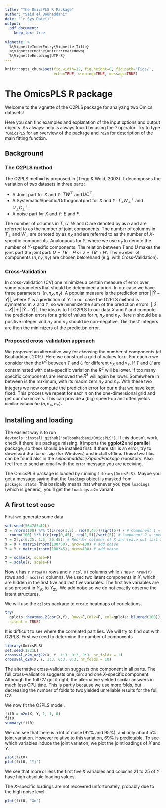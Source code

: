 ```yaml
---
title: "The OmicsPLS R Package"
author: "Said el Bouhaddani"
date: "`r Sys.Date()`"
output: 
  pdf_document:
    keep_tex: true
  
vignette: >
  %\VignetteIndexEntry{Vignette Title}
  %\VignetteEngine{knitr::rmarkdown}
  %\VignetteEncoding{UTF-8}
---
```

```r
knitr::opts_chunk$set(fig.width=12, fig.height=8, fig.path='Figs/',
                      echo=TRUE, warning=TRUE, message=TRUE)
```

# The OmicsPLS R package
Welcome to the vignette of the O2PLS package for analyzing two Omics datasets!

Here you can find examples and explanation of the input options and output objects. As always: help is always found by using the `?` operator. Try to type `?OmicsPLS` for an overview of the package and `?o2m` for description of the main fitting function.

## Background
### The O2PLS method
The O2PLS method is proposed in (Trygg & Wold, 2003). It decomposes the variation of two datasets in three parts:

- A Joint part for $X$ and $Y$: $TW^\top$ and $UC^\top$,
- A Systematic/Specific/Orthogonal part for $X$ and $Y$: $T_\perp W_\perp^\top$ and $U_\perp C_\perp^\top$,
- A noise part for $X$ and $Y$: $E$ and $F$.

The number of columns in $T$, $U$, $W$ and $C$ are denoted by as $n$ and are referred to as the number of joint components. The number of columns in $T_\perp$ and $W_\perp$ are denoted by as $n_X$ and are referred to as the number of $X$-specific components. Analoguous for $Y$, where we use $n_Y$ to denote the number of $Y$-specific components.
The relation between $T$ and $U$ makes the joint part the joint part: $U = TB + H$ or $U = TB'+ H'$. The number of components $(n, n_X, n_Y)$ are chosen beforehand (e.g. with Cross-Validation). 

### Cross-Validation

In cross-validation (CV) one minimizes a certain measure of error over some parameters that should be determined a priori. In our case we have three parameters: $(n, n_X, n_Y)$. A popular measure is the prediction error $||\hat{Y} - Y||$, where $\hat{Y}$ is a prediction of $Y$. In our case the O2PLS method is symmetric in $X$ and $Y$, so we minimize the sum of the prediction errors: $||\hat{X} - X||+||\hat{Y} - Y||$. The idea is to fit O2PLS to our data $X$ and $Y$ and compute the prediction errors for a grid of values for $n$, $n_X$ and $n_Y$. Here $n$ should be a positive integer, and $n_X$ and $n_Y$ should be non-negative. The `best' integers are then the minimizers of the prediction error.

### Proposed cross-validation approach

We proposed an alternative way for choosing the number of components (el Bouhaddani, 2016). Here we construct a grid of values for $n$. For each $n$ we consider then the $R^2$ between $T$ and $U$ for different $n_X$ and $n_Y$. If $T$ and $U$ are contaminated with data-specific variation the $R^2$ will be lower. If too many specific components are removed the $R^2$ will again be lower. Somewhere in between is the maximum, with its maximizers $n_X$ and $n_Y$. With these two integers we now compute the prediction error for our $n$ that we have kept fixed. This process we repeat for each $n$ on the one-dimensional grid and get our maximizers. This can provide a (big) speed-up and often yields similar values for $(n, n_X, n_Y)$. 

## Installing and loading
The easiest way is to run `devtools::install_github("selbouhaddani/OmicsPLS")`. If this doesn't work, check if there is a package missing. It imports the **ggplot2** and **parallel** package, so these should be installed first. If there still is an error, try to download the .tar or .zip (for Windows) and install offline. These two files can be found also in the *selbouhaddani/ZippedPackage* repository. Also feel free to send an email with the error message you are receiving. 

The OmicsPLS package is loaded by running `library(OmicsPLS)`. Maybe you get a message saying that the `loadings` object is masked from `package::stats`. This basically means that whenever you type `loadings` (which is generic), you'll get the `loadings.o2m` variant.

## A first test case
First we generate some data
```r
set.seed(564785412L)
X = rnorm(100) %*% t(c(rep(1,5), rep(0,45))/sqrt(5)) + # Component 1 = joint
  rnorm(100) %*% t(c(rep(0,45), rep(1,5))/sqrt(5)) # Component 2 = specific
Y = X[,c(6:25, 1:5, 26:45)] # Reorder columns of X and leave out last 5
X = X + matrix(rnorm(100*50), nrow=100) # add noise
Y = Y + matrix(rnorm(100*45), nrow=100) # add noise

X = scale(X, scale=F)
Y = scale(Y, scale=F)
```
Now `X` has `r nrow(X)` rows and `r ncol(X)` columns while `Y` has `r nrow(Y)` rows and `r ncol(Y)` columns. We used two latent components in $X$, which are hidden in the first five and last five variables. The first five variables are also present in $Y_{20}$ to $Y_{25}$. We add noise so we do not exactly observe the latent structures.

We will use the `gplots` package to create heatmaps of correlations.
```r
try(
  gplots::heatmap.2(cor(X,Y), Rowv=F,Colv=F, col=gplots::bluered(100)),
  silent = TRUE)
```
It is difficult to see where the correlated part lies. 
We will try to find out with O2PLS. First we need to determine the number of components.
```r
library(OmicsPLS)
set.seed(1221L)
crossval_o2m_adjR2(X, Y, 1:3, 0:3, 0:3, nr_folds = 2)
crossval_o2m(X, Y, 1:3, 0:3, 0:3, nr_folds = 10)
```
The alternative cross-validation suggests one component in all parts. The full cross-validation suggests one joint and one $X$-specific component. Although the full CV got it right, the alternative yielded similar answers in much less CPU time. This is partly because we use more folds, but decreasing the number of folds to two yielded unreliable results for the full CV.

We now fit the O2PLS model.
```r
fit0 = o2m(X, Y, 1, 1, 0)
fit0
summary(fit0)
```
We can see that there is a lot of noise (92\% and 95\%), and only about 5\% joint variation. However relative to this variation, 69\% is predictable. To see which variables induce the joint variation, we plot the joint loadings of $X$ and $Y$.
```r
plot(fit0)
plot(fit0, "Yj")
```
We see that more or less the first five $X$ variables and columns 21 to 25 of $Y$ have high absolute loading values. 

The $X$-specific loadings are not recovered unfortunately, probably due to the high noise level.
```r
plot(fit0, "Xo")
```


<!-- ## Real data example -->

<!-- First we define a function to pick only the top `100*prop` percent of the genes that have highest expression level, intersected with the top `100*prop` percent with highest Inter Quantile Range. -->
<!-- ```{r Function: filter genes} -->
<!-- filter_rna <- function(rna=rna, prop = 0.75){ -->
<!--   #first, calculate the maximum of gene expression per each gene and take the quantiles, we are interested in top 25% of the gene expressions -->
<!--   maxGE <- apply(rna, 2, max) -->
<!--   propGEmax <- quantile(maxGE, prop) -->
<!--   #next, take the IQR of each gene, to capture the variability and check the top 25% genes according to the size of IQR -->
<!--   IQRGE <- apply(rna, 2, IQR, na.rm=TRUE) -->
<!--   propGEIQR <- quantile(IQRGE, prop) -->
<!--   #selected genes/probes is the intersection of the two previous sets -->
<!--   filter2 <- (intersect(which(maxGE> propGEmax), which(IQRGE> propGEIQR))) -->
<!--   return(filter2) -->
<!-- } -->
<!-- ``` -->

<!-- ### Load in the data -->
<!-- **Packages needed** -->

<!-- * `install.packages("data.table")` -->

<!-- Now we load in the data, assumed it is downloaded and stored on disk, and prepare it in the right format (samples as rows and genes as columns) and give the rows and columns the right names. We use the package `data.table` as this reads in large data sets much faster. -->
<!-- ```{r Load RNA data} -->
<!-- set.seed(31*12*2016) -->
<!-- rna0 <- data.table::fread("C:/Users/selbouhaddani/MEGANZ/Downloads/O2PLS_BiB/test.tab",header=T, sep='\t') -->
<!-- rna1 <- t(as.data.frame.matrix(rna0[-1,-1,with=F])) -->
<!-- rna2 <- matrix(as.numeric(rna1), nrow = nrow(rna1)) -->
<!-- dimnames(rna2) <- list(colnames(rna0)[-1],unlist(rna0[-1,1,with=F])) -->
<!-- rna2 <- rna2[order(row.names(rna2)), ] # Order rows according to the participant ID -->
<!-- rna3 <- rna2[,filter_rna(rna2)] -->
<!-- rm(rna0) -->
<!-- rm(rna1) -->
<!-- ``` -->
<!-- We removed unneeded copies of the expression data set. -->

<!-- We also load in the metabolite data and prepare it to have samples as rows and set the columns names. -->
<!-- ```{r Load metabolite data} -->
<!-- metab0 <- read.table("C:/Users/selbouhaddani/MEGANZ/Downloads/O2PLS_BiB/metabonomic_data.txt",header=T, sep='\t') -->
<!-- metab1 <- t(metab0[,-1]) -->
<!-- colnames(metab1) <- metab0$Metabolite -->
<!-- ``` -->

<!-- ### Missing data imputation -->
<!-- **Packages needed** -->

<!-- * `install.packages("VIM")` -->
<!-- * `install.packages("missForest")` -->

<!-- Note that we have missingness in the metabolite data. The functions in OmicsPLS currently cannot impute this, so we need to do some imputation ourselves. -->
<!-- Some diagostics on the missingness in the metabolite data can be obtained. Firstly we plot a histogram of the missing data. We need the `VIM` package for this. -->
<!-- ```{r Visualize missingness} -->
<!-- VIM::aggr(metab1, col=c('navyblue','red'), numbers=TRUE, sortVars=TRUE, -->
<!--      labels=names(data), cex.axis=.7, gap=3, ylab=c("Histogram of missing data","Pattern")) -->
<!-- ``` -->

<!-- We remove participants with 100\% missing metabolite measurements, i.e. missing rows. -->
<!-- ```{r Remove complete missings} -->
<!-- NAs_in_metab1 <- which(apply(metab1, 1, function(e) sum(is.na(e))/length(e))==1) -->
<!-- metab2 <- metab1[-NAs_in_metab1,] -->
<!-- rna4 <- rna3[-NAs_in_metab1,] -->
<!-- ``` -->


<!-- Random Forests can be used to impute missing metabolites. We use the `missForest` package to do this. It takes some time, a couple of minutes on a modest second generation i5 laptop. -->
<!-- ```{r Impute metabolites, cache=TRUE} -->
<!-- metab2.imp <- missForest::missForest(metab2, verbose = T) -->
<!-- X2 <- scale(metab2.imp$ximp, scale=F) -->
<!-- X1 <- scale(rna4, scale = F) -->
<!-- ``` -->
<!-- In the last two lines, we took one imputed instance of the metabolite data and centered the columns of the RNA and metabolite data to have zero mean. -->
<!-- We denote them by `X1` (transcripts) and `X2` (metabolites). -->

<!-- ### Inspect the data: descriptives -->
<!-- **Packages needed** -->

<!-- * `install.packages("gplots")` -->

<!-- A heatmap of metabolites, before and after imputation -->
<!-- ```{r Heatmap of correlations} -->
<!-- try( -->
<!--   gplots::heatmap.2(cor(metab1,use = 'pair'), Rowv=F, Colv=F, -->
<!--                     breaks=seq(-1,1,length.out = 25), col=gplots::bluered), -->
<!--   silent = TRUE) -->
<!-- try( -->
<!--   gplots::heatmap.2(cor(X2,use = 'pair'), Rowv=F, Colv=F, -->
<!--                     breaks=seq(-1,1,length.out = 25), col=gplots::bluered), -->
<!--   silent = TRUE) -->
<!-- ``` -->
<!-- They are almost the same, indicating that the correlation structure within metabolites hasn't changed much. -->

<!-- To get an idea on the latent structure of the data one may look at eigenvalues of covariance matrix of `X1` and `X2`. -->
<!-- ```{r Eigenvalues plot} -->
<!-- svd(X1, 0, 0)$d[1:10]^2 / sum(X1^2) -->
<!-- svd(X2, 0, 0)$d[1:10]^2 / sum(X2^2) -->
<!-- svd(crossprod(X1,X2),0,0)$d[1:20] -->
<!-- ``` -->
<!-- The first two lines contain relative variances explained by each principal component. Strong latent structure is indicated by a sharp decline of the relative variances at the first few components. -->

<!-- Boxplots are a good summary to check the distribution of the variables relative to each other. Properties such as comparable means, variances and symmetry are often good to have. To reduce the number of boxplots we filter the transcriptomic data to include genes with 95\% highest expression and IQR. -->
<!-- ```{r Boxplots} -->
<!-- boxplot(X1[,filter_rna(X1, .95)]) -->
<!-- boxplot(X2) -->
<!-- ``` -->

<!-- ## The OmicsPLS package -->
<!-- ### Cross-validation -->

<!-- We load the OmicsPLS package and set a seed for the cross-validation. The strategy is to have a relatively large grid to search on and apply the faster alternative Cross-Validation (Cv) approach to find a solution. Then on a smaller grid containing these integers we do a full CV to determine the best choice for the number of components. The objective function to minimize is the sum of the two prediction errors $||X-\hat{X}||$ and $||Y-\hat{Y}||$. -->
<!-- ```{r Cross-Validation} -->
<!-- library(OmicsPLS) -->
<!-- set.seed(1+1+2016) -->
<!-- #CV1 <- crossval_o2m_adjR2(X1, X2, 1:3, c(0,1,5,10), c(0,1,5,10), nr_folds = 2, nr_cores = 4) -->
<!-- #CV2 <- crossval_o2m(X1, X2, 1:2, 0:2, 9:11, nr_folds = 10, nr_cores = 4) -->
<!-- #CV1 -->
<!-- #CV2 -->
<!-- ``` -->
<!-- Following the advice of the last CV output, we select two joint, one transcript-specific and ten metabolite-specific components. We fit the O2PLS model with default values as follows. -->
<!-- ```{r Fit O2PLS} -->
<!-- fit = o2m(X1, X2, 2, 1, 10) -->
<!-- fit -->
<!-- ``` -->

<!-- A summary of the variation modeled is obtained via -->
<!-- ```{r Summary of the fit} -->
<!-- summary(fit) -->
<!-- ``` -->


<!-- ### Plotting -->
<!-- **Packages needed** -->

<!-- * `install.packages("magrittr")` -->
<!-- * `install.packages("ggplot2")` -->
<!-- * `install.packages("gridExtra")` -->
<!-- * `install.packages("stringr")` -->
<!-- * `install.packages("gplots")` -->

<!-- We want to see which (groups of) metabolites and transcripts tend to correlate with each other. To do this we plot the loadings. The individual loading values per component indicate the relative importance of each variable to the corresponding component. We plot the two joint loadings against each other to see which metabolites are more important for each component. -->
<!-- To do this we need three packages for convenience: `magrittr` for the piping operator, `ggplot2` for plotting and `gridExtra` to put multiple ggplots in one figure. Also `stringr` will be needed to extract substrings of column names. -->
<!-- ```{r Loadings plot} -->
<!-- require(magrittr) -->
<!-- require(ggplot2) -->
<!-- require(gridExtra) -->
<!-- # Color names -->
<!-- name_col = 1 + sapply( #First sapply loops over column names -->
<!--   X = colnames(X2), -->
<!--   FUN = function(arg){ -->
<!--     crossprod( -->
<!--       c(1, 1, 3), # Weights to be used as categories -->
<!--       sapply(c("VLDL", "LDL", "HDL"), # metabolite classes -->
<!--              function(arg2){grepl(arg2, arg)} # compare class of metabolites -->
<!--       ) -->
<!--     ) -->
<!--     } -->
<!--   ) -->

<!-- alpX2 <- loadings(fit, "Yjoint", 1:2) %>%  # Retreive loadings -->
<!--   abs %>% # Absolute loading values for positive weights -->
<!--   rowSums %>% # Sum over the components -->
<!--   sqrt + (name_col>1) # Take square root -->

<!-- ######### Plot loadings with OmicsPLS plot method ### -->
<!-- p_X2 <- plot(fit, loading_name="Yj", i=1, j=2, label="c", # Plot the loadings -->
<!--              alpha=0) + # set points to be 100% transparant -->
<!-- ##################### Add all layers ### -->
<!--   theme_bw() + -->
<!--   coord_fixed(ratio = 1, xlim=c(-.2,.2),ylim=c(-.2,.2)) + -->
<!--   geom_point( # Set color and size -->
<!--     aes(col=factor(name_col, levels = 4:1), size = I(1+(name_col>1)), shape = -->
<!--           factor(name_col, levels = 4:1)),show.legend = T) + -->
<!--   theme(legend.position="right") + -->
<!--   scale_color_discrete(name="Metabolite\nGroup", -->
<!--                        labels=c("LDL","VLDL","HDL","Other")) + -->
<!--   guides(size=F) + scale_shape_discrete(name="Metabolite\nGroup", -->
<!--                                         labels=c("LDL","VLDL","HDL","Other")) + -->
<!-- labs(title = "Metabolite joint loadings", -->
<!--      x = "First Joint Loadings", y = "Second Joint Loadings") + -->
<!--   theme(plot.title = element_text(face='bold'), -->
<!--         legend.title=element_text(face='bold')) -->

<!-- alpX1 <- loadings(fit, "Xjoint", 1:2) %>% raise_to_power(2) %>% rowSums -->
<!-- alpX1[-(order(alpX1,decreasing=T)[1:10])] = 0 -->
<!-- alpX1 <- sign(alpX1) -->
<!-- ######### Plot loadings with OmicsPLS plot method ### -->
<!-- p_X1 <- plot(fit, loading_name="Xj", i=1, j=2, label = "c", use_ggplot2 = TRUE, -->
<!--              alpha = alpX1, -->
<!--              aes(label = stringr::str_sub(colnames(X1), start = 6)), -->
<!--              hjust = rep(c(0, 1), length.out = ncol(X1))) + -->
<!-- ##################### Add all layers ### -->
<!--   theme_bw() + -->
<!--   coord_fixed(.8, c(-.15,.15),c(-.15,.15)) + -->
<!--   geom_point(alpha = 0.5+0.5*alpX1, col = 'grey') + -->
<!--   labs(title = "Transcript joint loadings", -->
<!--        x = "First Joint Loadings", y = "Second Joint Loadings") + -->
<!--   theme(plot.title = element_text(face='bold')) -->

<!-- ## Finally plot both plots in one figure. -->
<!-- grid.arrange(p_X2, p_X1, ncol=2) -->
<!-- ``` -->
<!-- Tweaking and adjusting the plots for publication can take some time, which also was here the case. -->

<!-- To visualize the decomposition, we will plot heatmaps of the correlation induced by the different parts. To do this we define a shortcut of the `gplots::heatmap.2` function. Here we need the `gplots` package. -->
<!-- ```{r Heatmap decomposition} -->
<!-- library(gplots) -->
<!-- hm.2 <- function(obj){ -->
<!--   try( -->
<!--     heatmap.2(obj,Rowv=F,symm=T,col=colorRampPalette(c("blue","white","red"))(25), -->
<!--             dendrogram='none',trace='none',symkey=TRUE,breaks=seq(-1,1,length=26), -->
<!--             key = T), -->
<!--     silent = TRUE) -->
<!-- } -->
<!-- hm.2(cor(with(fit,U%*%t(C.)))) -->
<!-- hm.2(cor(with(fit,U_Xosc%*%t(P_Xosc.)))) -->
<!-- hm.2(cor(with(fit,Ff))) -->
<!-- ``` -->



<!-- ### CPU times -->
<!-- **Packages needed** -->

<!-- * `install.packages("microbenchmark")` -->

<!-- In OmicsPLS we added an alternative, memory-efficient, fitting algorithm (NIPALS) for high-dimensional data. This omits storing the whole covariance matrix of size $p$ times $q$. In case $p$ and $q$ are large, say larger than 3000 both, storing this becomes a memory intensive operation. To see how long `o2m` takes to fit, we consider three scenarios. They are timed with the `microbenchmark` function. -->

<!-- ```{r CPU timings, cache=TRUE} -->
<!-- set.seed(2016^2) -->
<!-- fake_X <- scale(matrix(rnorm(1e2*1e4),1e2)) -->
<!-- fake_Y <- scale(matrix(rnorm(1e2*1e2),1e2)) -->
<!-- suppressMessages( -->
<!--   scenario1 <- microbenchmark::microbenchmark( -->
<!--     default=o2m(fake_X, fake_Y, 1, 1, 1), -->
<!--     stripped=o2m(fake_X, fake_Y, 1, 1, 1, stripped=T), -->
<!--     highD = o2m(fake_X, fake_Y, 1, 1, 1, stripped=T, p_thresh=1), -->
<!--     times = 5, unit = 's',control=list(warmup=1)) -->
<!-- ) -->

<!-- fake_X <- scale(matrix(rnorm(1e2*2e3),1e2)) -->
<!-- fake_Y <- scale(matrix(rnorm(1e2*2e3),1e2)) -->
<!-- suppressMessages( -->
<!--   scenario2 <- microbenchmark::microbenchmark( -->
<!--     default=o2m(fake_X, fake_Y, 1, 1, 1), -->
<!--     stripped=o2m(fake_X, fake_Y, 1, 1, 1, stripped=T), -->
<!--     highD = o2m(fake_X, fake_Y, 1, 1, 1, stripped=T, p_thresh=1), -->
<!--     times = 5, unit = 's',control=list(warmup=1)) -->
<!-- ) -->

<!-- fake_X <- scale(matrix(rnorm(1e2*5e4),1e2)) -->
<!-- fake_Y <- scale(matrix(rnorm(1e2*5e4),1e2)) -->
<!-- try(o2m(fake_X, fake_Y, 1, 1, 1, p_thresh=1e6)) -->
<!-- try(o2m(fake_X, fake_Y, 1, 1, 1, stripped=T, p_thresh=1e6)) -->
<!-- o2m(fake_X, fake_Y, 1, 1, 1, stripped=T) -->
<!-- rm(fake_X) -->
<!-- rm(fake_Y) -->

<!-- ``` -->


